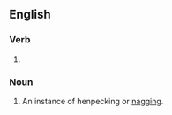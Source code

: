==English==

===Verb===
{{head|en|verb form}}

# {{present participle of|en|henpeck|nocat=1}}

===Noun===
{{en-noun}}

# An instance of henpecking or [[nag]]ging.